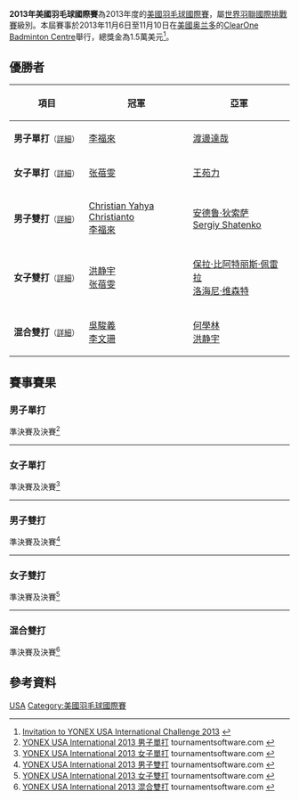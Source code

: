 {{noteTA|G1=Badminton}}
{{infobox badminton event
|name           = 2013年美國羽毛球國際賽
|image          = 
|size           = 
|caption        =
|dates          = 2013年11月6日－11月10日
|number_edition =
|level          = 4A
|prize_money    = 1.5萬美元
|location       = {{USA}}[[奥兰多_(佛罗里达州)|奥兰多]]
|venue          = ClearOne Badminton Centre
|previous       = 2012年美國羽毛球國際賽 
|next           = 2014年美國羽毛球國際賽
}}
'''2013年美國羽毛球國際賽'''為2013年度的[[美國羽毛球國際賽|美國羽毛球國際賽]]，屬[[世界羽聯國際挑戰賽|世界羽聯國際挑戰賽]]級別。本屆賽事於2013年11月6日至11月10日在[[美國|美國]][[奥兰多_(佛罗里达州)|奥兰多]]的[[ClearOne_Badminton_Centre|ClearOne Badminton Centre]]舉行，總獎金為1.5萬美元<ref>[http://www.bwfbadminton.org/file.aspx?id=487804&dl=1 Invitation to YONEX USA International Challenge 2013] {{Wayback|url=http://www.bwfbadminton.org/file.aspx?id=487804&dl=1 |date=20160305162038 }}{{en}}</ref>。

== 優勝者 ==
{| class=wikitable style="font-size:small"
!width="200"|項目
!width="250"|冠軍
!width="250"|亞軍
|-
|'''男子單打'''<small>（[[#男子單打|詳細]]）</small>
|{{flagicon|USA}} [[李福來|李福來]]
|{{flagicon|JPN}} [[渡邊達哉|渡邊達哉]]
|-
|'''女子單打'''<small>（[[#女子單打|詳細]]）</small>
|{{flagicon|USA}} [[张蓓雯|张蓓雯]]
|{{flagicon|USA}} [[王苑力|王苑力]]
|-
|'''男子雙打'''<small>（[[#男子雙打|詳細]]）</small>
|{{flagicon|USA}} [[Christian_Yahya_Christianto|Christian Yahya Christianto]]<br/>{{flagicon|USA}} [[李福來|李福來]]
|{{flagicon|CAN}} [[安德鲁·狄索萨|安德鲁·狄索萨]]<br/>{{flagicon|CAN}} [[Sergiy_Shatenko|Sergiy Shatenko]]
|-
|'''女子雙打'''<small>（[[#女子雙打|詳細]]）</small>
|{{flagicon|USA}} [[洪静宇|洪静宇]]<br/>{{flagicon|USA}} [[张蓓雯|张蓓雯]]
|{{flagicon|BRA}} [[保拉·比阿特丽斯·佩雷拉|保拉·比阿特丽斯·佩雷拉]]<br/>{{flagicon|BRA}} [[洛海尼·维森特|洛海尼·维森特]]
|-
|'''混合雙打'''<small>（[[#混合雙打|詳細]]）</small>
|{{flagicon|CAN}} [[吳駿義|吳駿義]]<br/>{{flagicon|CAN}} [[李文珊_(羽毛球運動員)|李文珊]]
|{{flagicon|USA}} [[何學林_(羽毛球運動員)|何學林]]<br/>{{flagicon|USA}} [[洪静宇|洪静宇]]
|}

== 賽事賽果 ==
=== 男子單打 ===
;準決賽及決賽<ref name="MS">[http://bwf.tournamentsoftware.com/sport/draw.aspx?id=270928E3-CB50-4D9D-85EE-DC905D3F8BD5&draw=5 YONEX USA International 2013 男子單打] tournamentsoftware.com {{en}}</ref>
{{4TeamBracket-Tennis3-v2
| team-width=200
| RD1-seed1=5
| RD1-team1='''{{flagicon|USA}} [[李福來|李福來]]
| RD1-score1-1='''20
| RD1-score1-2='''21
| RD1-score1-3=
| RD1-seed2=
| RD1-team2={{flagicon|JPN}} [[小林優吾|小林優吾]]
| RD1-score2-1=20
| RD1-score2-2=13
| RD1-score2-3=

| RD1-seed3=4
| RD1-team3={{flagicon|BEL}} [[马克西姆·莫雷尔斯|马克西姆·莫雷尔斯]]
| RD1-score3-1=13
| RD1-score3-2=14
| RD1-score3-3=
| RD1-seed4=
| RD1-team4='''{{flagicon|JPN}} [[渡邊達哉|渡邊達哉]]
| RD1-score4-1='''21
| RD1-score4-2='''21
| RD1-score4-3=

| RD2-seed1=5
| RD2-team1='''{{flagicon|USA}} [[李福來|李福來]]
| RD2-score1-1='''21
| RD2-score1-2='''21
| RD2-score1-3=
| RD2-seed2=
| RD2-team2={{flagicon|JPN}} [[渡邊達哉|渡邊達哉]]
| RD2-score2-1=19
| RD2-score2-2=16
| RD2-score2-3=
}}
----

=== 女子單打 ===
;準決賽及決賽<ref name="WS">[http://bwf.tournamentsoftware.com/sport/draw.aspx?id=270928E3-CB50-4D9D-85EE-DC905D3F8BD5&draw=4 YONEX USA International 2013 女子單打] tournamentsoftware.com {{en}}</ref>
{{4TeamBracket-Tennis3-v2
| team-width=200
| RD1-seed1=1
| RD1-team1={{flagicon|CAN}} [[李文珊_(羽毛球運動員)|李文珊]]
| RD1-score1-1=18
| RD1-score1-2='''21
| RD1-score1-3=15
| RD1-seed2=
| RD1-team2='''{{flagicon|USA}} [[张蓓雯|张蓓雯]]
| RD1-score2-1='''21
| RD1-score2-2=11
| RD1-score2-3='''21

| RD1-seed3=
| RD1-team3='''{{flagicon|USA}} [[王苑力|王苑力]]
| RD1-score3-1='''21
| RD1-score3-2='''21
| RD1-score3-3=
| RD1-seed4=
| RD1-team4={{flagicon|BRA}} [[法比安娜·席尔瓦|法比安娜·席尔瓦]]
| RD1-score4-1=10
| RD1-score4-2=7
| RD1-score4-3=

| RD2-seed1=
| RD2-team1='''{{flagicon|USA}} [[张蓓雯|张蓓雯]]
| RD2-score1-1='''21
| RD2-score1-2='''21
| RD2-score1-3=
| RD2-seed2=
| RD2-team2={{flagicon|USA}} [[王苑力|王苑力]]
| RD2-score2-1=10
| RD2-score2-2=12
| RD2-score2-3=
}}
----

=== 男子雙打 ===
;準決賽及決賽<ref name="MD">[http://bwf.tournamentsoftware.com/sport/draw.aspx?id=270928E3-CB50-4D9D-85EE-DC905D3F8BD5&draw=3 YONEX USA International 2013 男子雙打] tournamentsoftware.com {{en}}</ref>
{{4TeamBracket-Tennis3-v2
| team-width=200
| RD1-seed1=
| RD1-team1={{flagicon|JPN}} [[權藤公平|權藤公平]]<br/> {{flagicon|JPN}} [[渡邊達哉|渡邊達哉]]
| RD1-score1-1=21
| RD1-score1-2='''21
| RD1-score1-3=19
| RD1-seed2=4
| RD1-team2='''{{flagicon|CAN}} [[安德鲁·狄索萨|安德鲁·狄索萨]]<br/> {{flagicon|CAN}} [[Sergiy_Shatenko|Sergiy Shatenko]]
| RD1-score2-1='''23
| RD1-score2-2=15
| RD1-score2-3='''21

| RD1-seed3=
| RD1-team3='''{{nowrap|{{flagicon|USA}} [[Christian_Yahya_Christianto|Christian Yahya Christianto]]<br/> {{flagicon|USA}} [[李福來|李福來]]}}
| RD1-score3-1=13
| RD1-score3-2='''21
| RD1-score3-3='''21
| RD1-seed4=2
| RD1-team4={{flagicon|CAN}} [[廖顯邦|廖顯邦]]<br/> {{flagicon|CAN}} [[吳楷義|吳楷義]]
| RD1-score4-1='''21
| RD1-score4-2=14
| RD1-score4-3=18

| RD2-seed1=4
| RD2-team1={{flagicon|CAN}} [[安德鲁·狄索萨|安德鲁·狄索萨]]<br/> {{flagicon|CAN}} [[Sergiy_Shatenko|Sergiy Shatenko]]
| RD2-score1-1=9
| RD2-score1-2=14
| RD2-score1-3=
| RD2-seed2=
| RD2-team2='''{{nowrap|{{flagicon|USA}} [[Christian_Yahya_Christianto|Christian Yahya Christianto]]<br/> {{flagicon|USA}} [[李福來|李福來]]}}
| RD2-score2-1='''21
| RD2-score2-2='''21
| RD2-score2-3=
}}
----

=== 女子雙打 ===
;準決賽及決賽<ref name="WD">[http://bwf.tournamentsoftware.com/sport/draw.aspx?id=270928E3-CB50-4D9D-85EE-DC905D3F8BD5&draw=2 YONEX USA International 2013 女子雙打] tournamentsoftware.com {{en}}</ref>
{{4TeamBracket-Tennis3-v2
| team-width=200
| RD1-seed1=1
| RD1-team1={{flagicon|CAN}} [[尼克尔·格蕾瑟|尼克尔·格蕾瑟]]<br/> {{flagicon|CAN}} [[夏尔曼·丽德|夏尔曼·丽德]]
| RD1-score1-1=12
| RD1-score1-2=11
| RD1-score1-3=
| RD1-seed2=
| RD1-team2='''{{flagicon|USA}} [[洪静宇|洪静宇]]<br/> {{flagicon|USA}} [[张蓓雯|张蓓雯]]
| RD1-score2-1='''21
| RD1-score2-2='''21
| RD1-score2-3=

| RD1-seed3=
| RD1-team3={{nowrap|{{flagicon|CAN}} [[Nadianie_Ouaqouaq-Bergeron|Nadianie Ouaqouaq-Bergeron]]<br/> {{flagicon|CAN}} [[Virgine_Savard|Virgine Savard]]}}
| RD1-score3-1=9
| RD1-score3-2=12
| RD1-score3-3=
| RD1-seed4=2
| RD1-team4='''{{flagicon|BRA}} [[保拉·比阿特丽斯·佩雷拉|保拉·比阿特丽斯·佩雷拉]]<br/> {{flagicon|BRA}} [[洛海尼·维森特|洛海尼·维森特]]
| RD1-score4-1='''21
| RD1-score4-2='''21
| RD1-score4-3=

| RD2-seed1=
| RD2-team1='''{{flagicon|USA}} [[洪静宇|洪静宇]]<br/> {{flagicon|USA}} [[张蓓雯|张蓓雯]]
| RD2-score1-1='''21
| RD2-score1-2='''21
| RD2-score1-3=
| RD2-seed2=2
| RD2-team2={{flagicon|BRA}} [[保拉·比阿特丽斯·佩雷拉|保拉·比阿特丽斯·佩雷拉]]<br/> {{flagicon|BRA}} [[洛海尼·维森特|洛海尼·维森特]]
| RD2-score2-1=7
| RD2-score2-2=14
| RD2-score2-3=
}}
----

=== 混合雙打 ===
;準決賽及決賽<ref name="XD">[http://bwf.tournamentsoftware.com/sport/draw.aspx?id=270928E3-CB50-4D9D-85EE-DC905D3F8BD5&draw=1 YONEX USA International 2013 混合雙打] tournamentsoftware.com {{en}}</ref>
{{4TeamBracket-Tennis3-v2
| team-width=200
| RD1-seed1=
| RD1-team1={{flagicon|USA}} [[Hendri_Winarto|Hendri Winarto]]<br/> {{flagicon|CAN}} [[高福頤|高福頤]]
| RD1-score1-1=21
| RD1-score1-2=16
| RD1-score1-3=
| RD1-seed2=
| RD1-team2='''{{flagicon|USA}} [[何學林_(羽毛球運動員)|何學林]]<br/> {{flagicon|USA}} [[洪静宇|洪静宇]]
| RD1-score2-1='''23
| RD1-score2-2='''21
| RD1-score2-3=

| RD1-seed3=3
| RD1-team3={{flagicon|BRA}} [[丹尼尔·帕约拉|丹尼尔·帕约拉]]<br/> {{flagicon|BRA}} [[保拉·比阿特丽斯·佩雷拉|保拉·比阿特丽斯·佩雷拉]]
| RD1-score3-1=16
| RD1-score3-2=17
| RD1-score3-3=
| RD1-seed4=
| RD1-team4='''{{flagicon|CAN}} [[吳駿義|吳駿義]]<br/> {{flagicon|CAN}} [[李文珊_(羽毛球運動員)|李文珊]]
| RD1-score4-1='''21
| RD1-score4-2='''21
| RD1-score4-3=

| RD2-seed1=
| RD2-team1={{flagicon|USA}} [[何學林_(羽毛球運動員)|何學林]]<br/> {{flagicon|USA}} [[洪静宇|洪静宇]]
| RD2-score1-1=16
| RD2-score1-2=15
| RD2-score1-3=
| RD2-seed2=
| RD2-team2='''{{flagicon|CAN}} [[吳駿義|吳駿義]]<br/> {{flagicon|CAN}} [[李文珊_(羽毛球運動員)|李文珊]]
| RD2-score2-1='''21
| RD2-score2-2='''21
| RD2-score2-3=
}}

== 參考資料 ==
{{Reflist}}

[[Category:2013年世界羽聯國際挑戰賽|USA]]
[[Category:美國羽毛球國際賽|Category:美國羽毛球國際賽]]